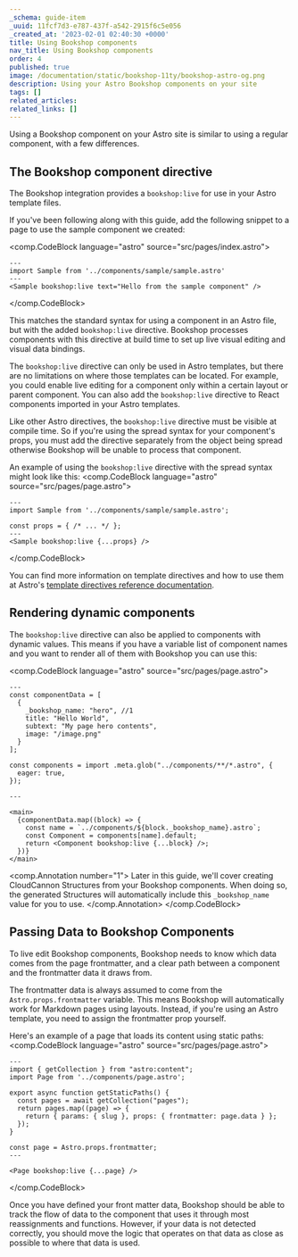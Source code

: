 ```yaml
---
_schema: guide-item
_uuid: 11fcf7d3-e787-437f-a542-2915f6c5e056
_created_at: '2023-02-01 02:40:30 +0000'
title: Using Bookshop components
nav_title: Using Bookshop components
order: 4
published: true
image: /documentation/static/bookshop-11ty/bookshop-astro-og.png
description: Using your Astro Bookshop components on your site
tags: []
related_articles:
related_links: []
---
```

Using a Bookshop component on your Astro site is similar to using a regular component, with a few differences.

## The Bookshop component directive

The Bookshop integration provides a `bookshop:live` for use in your Astro template files.

If you've been following along with this guide, add the following snippet to a page to use the sample component we created:

<comp.CodeBlock language="astro" source="src/pages/index.astro">
```
---
import Sample from '../components/sample/sample.astro'
---
<Sample bookshop:live text="Hello from the sample component" />
```
</comp.CodeBlock>

This matches the standard syntax for using a component in an Astro file, but with the added `bookshop:live` directive. Bookshop processes components with this directive at build time to set up live visual editing and visual data bindings.

The `bookshop:live` directive can only be used in Astro templates, but there are no limitations on where those templates can be located. For example, you could enable live editing for a component only within a certain layout or parent component. You can also add the `bookshop:live` directive to React components imported in your Astro templates. 

Like other Astro directives, the `bookshop:live` directive must be visible at compile time. So if you're using the spread syntax for your component's props, you must add the directive separately from the object being spread otherwise Bookshop will be unable to process that component.

An example of using the `bookshop:live` directive with the spread syntax might look like this:
<comp.CodeBlock language="astro" source="src/pages/page.astro">
```
---
import Sample from '../components/sample/sample.astro';

const props = { /* ... */ };
---
<Sample bookshop:live {...props} />
```
</comp.CodeBlock>

You can find more information on template directives and how to use them at Astro's [template directives reference documentation](https://docs.astro.build/en/reference/directives-reference).

## Rendering dynamic components

The `bookshop:live` directive can also be applied to components with dynamic values. This means if you have a variable list of component names and you want to render all of them with Bookshop you can use this:

<comp.CodeBlock language="astro" source="src/pages/page.astro">
```
---
const componentData = [
  {
    _bookshop_name: "hero", //1
    title: "Hello World",
    subtext: "My page hero contents",
    image: "/image.png"
  }
];

const components = import .meta.glob("../components/**/*.astro", {
  eager: true,
});

---

<main>
  {componentData.map((block) => {
    const name = `../components/${block._bookshop_name}.astro`;
    const Component = components[name].default;
    return <Component bookshop:live {...block} />;
  })}
</main>

```
<comp.Annotation number="1">
  Later in this guide, we'll cover creating CloudCannon Structures from your Bookshop components.
  When doing so, the generated Structures will automatically include this `_bookshop_name` value for you to use.
</comp.Annotation>
</comp.CodeBlock>

## Passing Data to Bookshop Components

To live edit Bookshop components, Bookshop needs to know which data comes from the page frontmatter,
and a clear path between a component and the frontmatter data it draws from.

The frontmatter data is always assumed to come from the `Astro.props.frontmatter` variable. This means Bookshop
will automatically work for Markdown pages using layouts. Instead, if you're using an Astro template, you
need to assign the frontmatter prop yourself.

Here's an example of a page that loads its content using static paths:
<comp.CodeBlock language="astro" source="src/pages/page.astro">
```
---
import { getCollection } from "astro:content";
import Page from '../components/page.astro';

export async function getStaticPaths() {
  const pages = await getCollection("pages");
  return pages.map((page) => {
    return { params: { slug }, props: { frontmatter: page.data } };
  });
}

const page = Astro.props.frontmatter;
---

<Page bookshop:live {...page} />

```
</comp.CodeBlock>

Once you have defined your front matter data, Bookshop should be able to track the flow of data to the component that uses it through most reassignments and functions. However, if your data is not detected correctly, you should move the logic that operates on that data as close as possible to where that data is used.